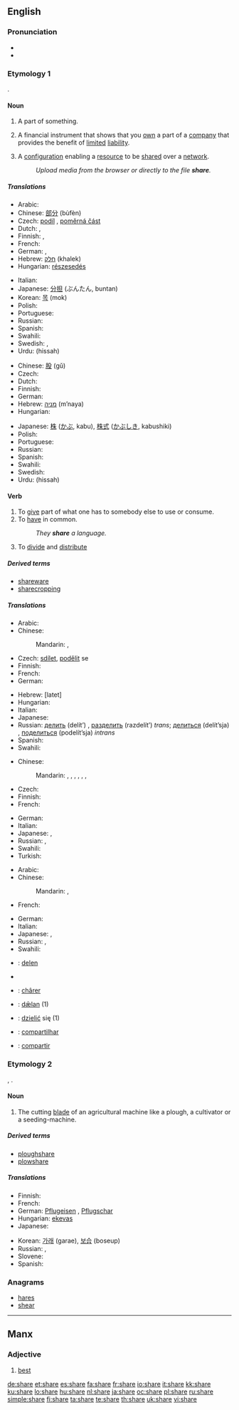 {{wikipedia|dab=share}}
==English==
{{rank|class|century|sorry|986|share|working|breath|camp}}

===Pronunciation===
* {{audio|en-us-share.ogg|Audio (US)}}
* {{rhymes|ɛə(r)}}

===Etymology 1===
{{etyl|ang}} {{term|scearu|lang=ang}}.

====Noun====
{{en-noun}}

# A part of something.
# {{finance}} A financial instrument that shows that you [[own]] a part of a [[company]] that provides the benefit of [[limited]] [[liability]].
# {{computing}} A [[configuration]] enabling a [[resource]] to be [[share]]d over a [[network]].
#: ''Upload media from the browser or directly to the file '''share'''.''

=====Translations=====
{{trans-top|part of something}}
* Arabic: {{Arab|[[نصيب]]}} {{IPAchar|(naʂīb)}} {{m}}
* Chinese: [[部分]] (bùfèn)
* Czech: [[podíl]] {{m}}, [[poměrná část]] {{f}}
* Dutch: {{t+|nl|deel|n}}, {{t+|nl|aandeel|n}}
* Finnish: {{t+|fi|osuus}},  {{t+|fi|osa}}
* French: {{t+|fr|part|f}}
* German: {{t+|de|Anteil|m}}, {{t+|de|Teil|m}}
* Hebrew: [[חלק]] (khalek) {{m}}
* Hungarian: [[részesedés]]
{{trans-mid}}
* Italian: {{t+|it|parte|f}}
* Japanese: [[分担]] (ぶんたん, buntan)
* Korean: [[목]] (mok)
* Polish: {{t+|pl|część|f}}
* Portuguese: {{t+|pt|parte|f}}
* Russian: {{t+|ru|доля|f|tr=dólja|sc=Cyrl}}
* Spanish: {{t-|es|participación|f}}
* Swahili: {{t|sw|hisa}}
* Swedish: {{t+|sv|andel}}, {{t+|sv|del}}
* Urdu: {{ur-Arab|[[حصہ]]}} (hissah) {{m}}
{{trans-bottom}}

{{trans-top|financial instrument}}
* Chinese: [[股]] (gǔ)
* Czech: {{t-|cs|akcie|f}}
* Dutch: {{t+|nl|aandeel|n}}
* Finnish: {{t+|fi|osake}}
* German: {{t+|de|Aktie|f}}
* Hebrew: [[מניה]] (m’naya) {{f}}
* Hungarian: {{t+|hu|részvény}}
{{trans-mid}}
* Japanese: [[株]] ([[かぶ]], kabu), [[株式]] ([[かぶしき]], kabushiki)
* Polish: {{t+|pl|akcja|f}}
* Portuguese: {{t+|pt|ação|f}}
* Russian: {{t+|ru|акция|f|tr=ákcija|sc=Cyrl}}
* Spanish: {{t+|es|acción|f}}
* Swahili: {{t|sw|hisa}}
* Swedish: {{t+|sv|aktie}}
* Urdu: {{ur-Arab|[[حصہ]]}} (hissah) {{m}}
{{trans-bottom}}

====Verb====
{{en-verb|shares|sharing|shared}}

# To [[give]] part of what one has to somebody else to use or consume.
# To [[have]] in common.
#: ''They '''share''' a language.''
# To [[divide]] and [[distribute]]

=====Derived terms=====
* [[shareware]]
* [[sharecropping]]

=====Translations=====
{{trans-top|to give}}
* Arabic: {{t|ar|شارك|tr=shaaraka|sc=Arab}}
* Chinese:
*: Mandarin: {{t|zh|共享|tr=gòngxiǎng|sc=Hani}}, {{t|zh|分配|tr=fēnpèi|sc=Hani}}
* Czech: [[sdílet]], [[podělit]] se
* Finnish: {{t+|fi|jakaa}}
* French: {{t|fr|partager}}
* German: {{t|de|teilen}}
{{trans-mid}}
* Hebrew: {{t|he|לתת|sc=Hebr}} [latet]
* Hungarian: {{t+|hu|megoszt}}
* Italian: {{t-|it|condividere}}
* Japanese: {{t|ja|分配する|tr=bunpai suru|sc=Jpan}}
* Russian: [[делить]] (delít’) {{impf}}, [[разделить]] (razdelít’) {{pf}} ''trans''; [[делиться]] (delít’sja) {{impf}}, [[поделиться]] (podelít’sja) {{pf}} ''intrans''
* Spanish: {{t+|es|dar}}
* Swahili: {{t|sw|hisa}}
{{trans-bottom}}

{{trans-top|to have in common}}
* Chinese:
*: Mandarin: {{t|zh|共有|tr=gòngyǒu|sc=Hani}},  {{t|zh|共用|tr=gòngyòng|sc=Hani}},  {{t|zh|分享|tr=fēnxiǎng|sc=Hani}},  {{t|zh|分攤|sc=Hani}},  {{t|zh|分摊|tr=fēntān|sc=Hani}},  {{t|zh|分擔|sc=Hani}},  {{t|zh|分担|tr=fēndān|sc=Hani}}
* Czech: {{t-|cs|sdílet}}
* Finnish: {{t|fi|olla yhteistä}}
* French: {{t|fr|partager}}
{{trans-mid}}
* German: {{t|de|teilen}}
* Italian: {{t-|it|condividere}}
* Japanese: {{t|ja|共有する|tr=kyoyu suru|sc=Jpan}}, {{t|ja|共用する|tr=kyoyo suru|sc=Jpan}}
* Russian: {{t+|ru|разделять|tr=razd'el'át'|sc=Cyrl}} {{impf}}, {{t+|ru|разделить|tr=razd'elít'|sc=Cyrl}} {{pf}}
* Swahili: {{t|sw|hisa}}
* Turkish: {{t|tr|paylaşmak}}
{{trans-bottom}}

{{trans-top|to divide and distribute}}
* Arabic: {{t|ar|شارك|tr=shaaraka|sc=Arab}}
* Chinese:
*: Mandarin: {{t|zh|分配|tr=fēnpèi|sc=Hani}},  {{t|zh|均分|tr=jūnfēn|sc=Hani}}
* French: {{t|fr|partager}}
{{trans-mid}}
* German: {{t|de|teilen}}
* Italian: {{t-|it|condividere}}
* Japanese: {{t|ja|分担する|tr=buntan suru|sc=Jpan}},  {{t|ja|分ける|tr=わける, wakeru|sc=Jpan}}
* Russian: {{t|ru|распределять|tr=raspredelját’|sc=Cyrl}},  {{t|ru|делить|tr=delít’|sc=Cyrl}}
* Swahili: {{t|sw|hisa}}
{{trans-bottom}}

{{checktrans-top}}

* {{ttbc|Dutch}}: [[delen]]
* {{trreq|Hebrew}}
{{checktrans-mid}}
* {{ttbc|Jèrriais}}: [[chârer]]
* {{ttbc|Old English}}: [[dælan|dǣlan]] (1)
* {{ttbc|Polish}}: [[dzielić]] się (1)
* {{ttbc|Portuguese}}: [[compartilhar]]
* {{ttbc|Spanish}}: [[compartir]]
{{checktrans-bottom}}

===Etymology 2===
{{etyl|ang}} {{term|scear|lang=ang}}, {{term|scær|lang=ang}}.

====Noun====
{{en-noun}}

# {{farming}} The cutting [[blade]] of an agricultural machine like a plough, a cultivator or a seeding-machine.

=====Derived terms=====
* [[ploughshare]]
* [[plowshare]]

=====Translations=====
{{trans-top|cutting blade of an agricultural machine}}
* Finnish: {{t+|fi|vannas}}
* French: {{t+|fr|soc|m}}
* German: [[Pflugeisen]] {{n}}, [[Pflugschar]] {{f}}
* Hungarian: [[eke]][[vas]]
* Japanese: {{t|ja|刃先|tr=hasaki|sc=Jpan}}
{{trans-mid}}
* Korean: [[가래]] (garae), [[보습]] (boseup) {{i|for plough}}
* Russian: {{t|ru|лемех|m|tr=l'ém'eχ|sc=Cyrl}}, {{t|ru|сошник|m|tr=sóšnik|sc=Cyrl}}
* Slovene: {{t-|sl|lemež|m}}
* Spanish: {{t-|es|reja|f}}
{{trans-bottom}}

===Anagrams===
* [[hares]]
* [[shear]]

----

==Manx==

===Adjective===
{{infl|gv|adjective}}

# [[best]]

[[de:share]]
[[et:share]]
[[es:share]]
[[fa:share]]
[[fr:share]]
[[io:share]]
[[it:share]]
[[kk:share]]
[[ku:share]]
[[lo:share]]
[[hu:share]]
[[nl:share]]
[[ja:share]]
[[oc:share]]
[[pl:share]]
[[ru:share]]
[[simple:share]]
[[fi:share]]
[[ta:share]]
[[te:share]]
[[th:share]]
[[uk:share]]
[[vi:share]]